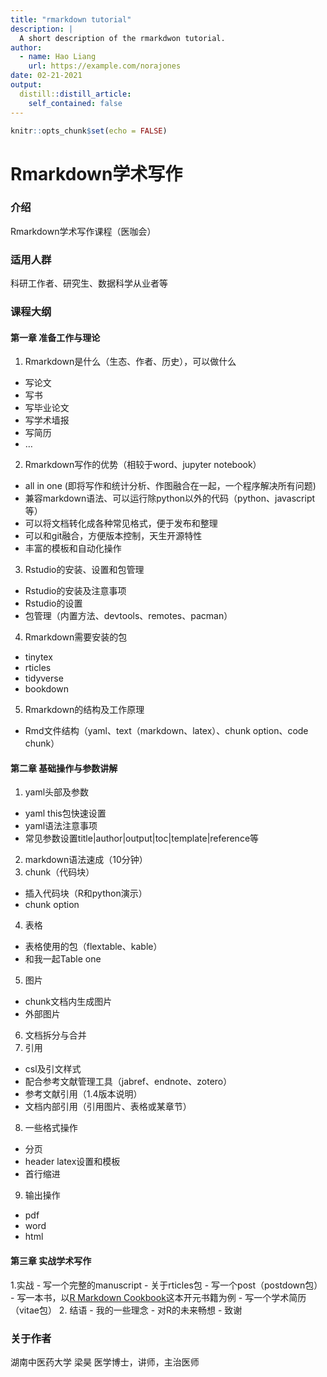 ```yaml
---
title: "rmarkdown tutorial"
description: |
  A short description of the rmarkdwon tutorial.
author:
  - name: Hao Liang
    url: https://example.com/norajones
date: 02-21-2021
output:
  distill::distill_article:
    self_contained: false
---
```



```r
knitr::opts_chunk$set(echo = FALSE)
```

# Rmarkdown学术写作

### 介绍
Rmarkdown学术写作课程（医咖会）

### 适用人群
科研工作者、研究生、数据科学从业者等


### 课程大纲

#### 第一章 准备工作与理论

1.  Rmarkdown是什么（生态、作者、历史），可以做什么
- 写论文
- 写书
- 写毕业论文
- 写学术墙报
- 写简历
- ...
2.  Rmarkdown写作的优势（相较于word、jupyter notebook）
- all in one (即将写作和统计分析、作图融合在一起，一个程序解决所有问题)
- 兼容markdown语法、可以运行除python以外的代码（python、javascript等）
- 可以将文档转化成各种常见格式，便于发布和整理
- 可以和git融合，方便版本控制，天生开源特性
- 丰富的模板和自动化操作
3.  Rstudio的安装、设置和包管理
- Rstudio的安装及注意事项
- Rstudio的设置
- 包管理（内置方法、devtools、remotes、pacman）
4.  Rmarkdown需要安装的包
- tinytex
- rticles
- tidyverse
- bookdown
5.  Rmarkdown的结构及工作原理
- Rmd文件结构（yaml、text（markdown、latex）、chunk option、code chunk）

#### 第二章 基础操作与参数讲解

1.  yaml头部及参数
- yaml this包快速设置
- yaml语法注意事项
- 常见参数设置title|author|output|toc|template|reference等
2.  markdown语法速成（10分钟）
3.  chunk（代码块）
- 插入代码块（R和python演示）
- chunk option
4.  表格
- 表格使用的包（flextable、kable）
- 和我一起Table one
5.  图片
- chunk文档内生成图片
- 外部图片
6. 文档拆分与合并
7. 引用
- csl及引文样式
- 配合参考文献管理工具（jabref、endnote、zotero）
- 参考文献引用（1.4版本说明）
- 文档内部引用（引用图片、表格或某章节）
8. 一些格式操作
- 分页
- header latex设置和模板
- 首行缩进
9. 输出操作
- pdf
- word
- html

#### 第三章 实战学术写作
1.实战
- 写一个完整的manuscript
- 关于rticles包
- 写一个post（postdown包）
- 写一本书，以[R Markdown Cookbook](https://github.com/yihui/rmarkdown-cookbook)这本开元书籍为例
- 写一个学术简历（vitae包）
2. 结语
- 我的一些理念
- 对R的未来畅想
- 致谢

### 关于作者
湖南中医药大学 梁昊 医学博士，讲师，主治医师




